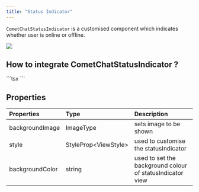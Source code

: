 ```yaml
---
title: "Status Indicator"
---
```


`CometChatStatusIndicator` is a customised component which indicates whether user is online or offline.

<Frame>
  <img src="/images/917825b6-ltyjb5ctoay86mcws67c02sfyfnsf6ffp68u0oznn0vp6m6f28tlfvdmsmhjxjhe-009bb23d6fec659cca5735a2a1baa79c.png" />
</Frame>

## How to integrate CometChatStatusIndicator ?

<Tabs>
<Tab title="TypeScript">
```tsx
<CometChatStatusIndicator
        backgroundImage={statusIndicatorIcon}
        style={{height: 20, width: 20}}
        backgroundColor={"green"}
      />
```

</Tab>

</Tabs>

## Properties

| Properties      | Type                  | Description                                               |
| :--------------- | :--------------------- | :--------------------------------------------------------- |
| backgroundImage | ImageType             | sets image to be shown                                    |
| style           | StyleProp\<ViewStyle> | used to customise the statusIndicator                     |
| backgroundColor | string                | used to set the background colour of statusIndicator view |

